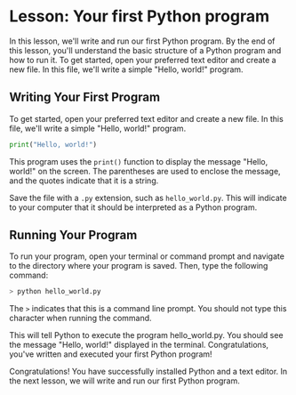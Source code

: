 # Lesson: Your first Python program

In this lesson, we'll write and run our first Python program. By the end of this lesson, you'll understand the basic structure of a Python program and how to run it.
To get started, open your preferred text editor and create a new file. In this file, we'll write a simple "Hello, world!" program.

## Writing Your First Program

To get started, open your preferred text editor and create a new file. In this file, we'll write a simple "Hello, world!" program.

```python
print("Hello, world!")
```

This program uses the `print()` function to display the message "Hello, world!" on the screen. The parentheses are used to enclose the message, and the quotes indicate that it is a string.

Save the file with a `.py` extension, such as `hello_world.py`. This will indicate to your computer that it should be interpreted as a Python program.

## Running Your Program

To run your program, open your terminal or command prompt and navigate to the directory where your program is saved. Then, type the following command:

```bash
> python hello_world.py
```

The `>` indicates that this is a command line prompt. You should not type this character when running the command.

This will tell Python to execute the program hello_world.py. You should see the message "Hello, world!" displayed in the terminal.
Congratulations, you've written and executed your first Python program!

Congratulations! You have successfully installed Python and a text editor. In the next lesson, we will write and run our first Python program.
